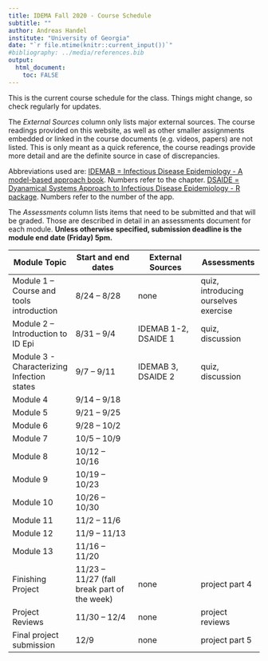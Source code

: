 ---
title: IDEMA Fall 2020 - Course Schedule
subtitle: ""
author: Andreas Handel
institute: "University of Georgia"
date: "`r file.mtime(knitr::current_input())`"
#bibliography: ../media/references.bib
output: 
  html_document:
    toc: FALSE
---

This is the current course schedule for the class. Things might change, so check regularly for updates.

The _External Sources_ column only lists major external sources. The course readings provided on this website, as well as other smaller assignments embedded or linked in the course documents (e.g. videos, papers) are not listed. This is only meant as a quick reference, the course readings provide more detail and are the definite source in case of discrepancies.

Abbreviations used are: [IDEMAB = Infectious Disease Epidemiology - A model-based approach book](https://andreashandel.github.io/IDEMAbook/). Numbers refer to the chapter. [DSAIDE = Dyanamical Systems Approach to Infectious Disease Epidemiology - R package](https://ahgroup.github.io/DSAIDE/). Numbers refer to the number of the app. 

The _Assessments_ column lists items that need to be submitted and that will be graded. Those are described in detail in an assessments document for each module. __Unless otherwise specified, submission deadline is the module end date (Friday) 5pm.__

| **Module Topic**   | **Start and end dates** | **External Sources** | **Assessments** |
| --- | --- | --- | --- |
| Module 1 – Course and tools introduction | 8/24 – 8/28 | none | quiz, introducing ourselves exercise |
| Module 2 – Introduction to ID Epi | 8/31 – 9/4 | IDEMAB 1-2, DSAIDE 1  | quiz, discussion|
| Module 3 - Characterizing Infection states  | 9/7 – 9/11 | IDEMAB 3, DSAIDE 2  | quiz, discussion |
| Module 4  | 9/14 – 9/18 |  | |
| Module 5  | 9/21 – 9/25 |  | |
| Module 6  | 9/28 – 10/2 |  | |
| Module 7  | 10/5 – 10/9 |  | |
| Module 8  | 10/12 – 10/16 |  | |
| Module 9  | 10/19 – 10/23 |  | |
| Module 10  | 10/26 – 10/30 |  | |
| Module 11  | 11/2 – 11/6 |  | |
| Module 12  | 11/9 – 11/13 |  | |
| Module 13  | 11/16 – 11/20 |  | |
| Finishing Project | 11/23 – 11/27 (fall break part of the week) | none | project part 4 |
| Project Reviews | 11/30 – 12/4 | none | project reviews |
| Final project submission  | 12/9 | none | project part 5 |

